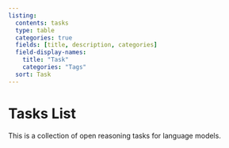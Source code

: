 ```yaml
---
listing:
  contents: tasks
  type: table
  categories: true
  fields: [title, description, categories]
  field-display-names:
    title: "Task"
    categories: "Tags"
  sort: Task
---
```


# Tasks List

This is a collection of open reasoning tasks for language models.